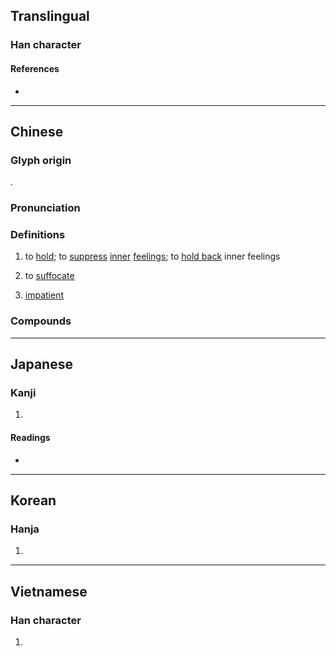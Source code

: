 {{character info}}
==Translingual==

===Han character===
{{Han char|rn=61|rad=心|as=12|sn=16|four=97330|canj=FKP|ids=⿱敝心}}

====References====
* {{Han ref|kx=0402.030|dkj=11197|dj=0742.060|hdz=42342.030|uh=618B|ud=24971|bh=E578|bd=58744}}

----

==Chinese==
{{zh-forms}}

===Glyph origin===
{{Han etym}}
{{Han compound|敝|心|t2=heart|ls=psc|c1=p|c2=s}}.

===Pronunciation===
{{zh-pron
|m=biē
|c=bit3
|h=
|md=
|mn=qz,xm:piat/pih/qz,tw,xm:peh/zz:peeh
|mn_note=piat - literary; pih/peh - vernacular
|w=
|mc=y
|oc=y
|ma=Zh-bie.ogg
|cat=v,a
}}

===Definitions===
{{zh-hanzi}}

# to [[hold]]; to [[suppress]] [[inner]] [[feelings]]; to [[hold back]] inner feelings
#: {{zh-x|憋氣|to [[hold one's breath]]}}
#: {{zh-x|他 早就 憋 了 一肚子{zi} 的 火。|He had '''suppressed''' a lot of anger for a long time.}}
# to [[suffocate]]
#: {{zh-x|差點 憋 死|almost '''suffocate''' to death}}
# [[impatient]]

===Compounds===
{{zh-der|憋悶|憋屈|憋氣|憋不住|胸悶憋氣|憋著勁兒|㑳憋憋|古憋|劣憋|刁決古憋|憋支支|憋憋懆懆|憋憋焦焦|憋尿|憋死貓|焦憋|憋劣|憋拗|憋懆|窩憋|歪憋|憋噪|憋十|脾憋}}

----

==Japanese==

===Kanji===
{{ja-kanji|grade=|rs=心12}}

# {{rfdef|ja|sort=心12}}

====Readings====
* {{ja-readings|on=[[へつ]] (hetsu), [[へち]] (hechi)|kun=[[せつかち]] (setsukachi)}}

----

==Korean==

===Hanja===
{{ko-hanja|hangeul=결|eumhun=|rv=yeol|mr=yŏl|y=yel}}

# {{rfdef|ko|sort=心12}}

----

==Vietnamese==

===Han character===
{{vi-readings|reading=biệt|rs=心12}}

# {{rfdef|vi|sort=心12}}